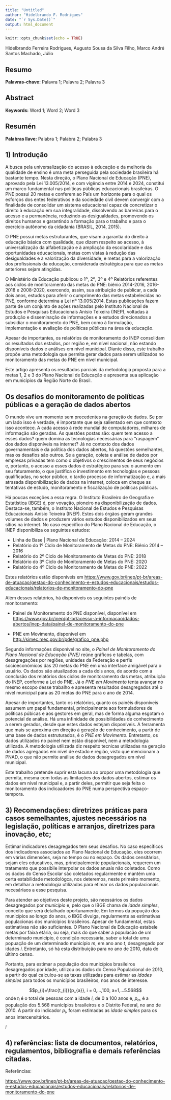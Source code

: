 ```yaml
---
title: "Untitled"
author: "Hidelbrando F. Rodrigues"
date: "`r Sys.Date()`"
output: html_document
---
```


```r
knitr::opts_chunk$set(echo = TRUE)
```


Hidelbrando Ferreira Rodrigues, Augusto Sousa da Silva Filho, Marco André Santos Machado, Júlio

## Resumo



**Palavras-chave:** Palavra 1; Palavra 2; Palavra 3

## Abstract


**Keywords:** Word 1; Word 2; Word 3

## Resumén


**Palabras llave:** Palabra 1; Palabra 2; Palabra 3


## 1) Introdução

A busca pela universalização do acesso à educação e da melhoria da qualidade de ensino é uma meta perseguida pela sociedade brasileira há bastante tempo. Nesta direção, o Plano Nacional de Educação (PNE), aprovado pela Lei 13.005/2014, e com vigência entre 2014 e 2024, constitui um marco fundamental nas políticas públicas educacionais brasileiras. O PNE possui 20 metas e conferem ao País um horizonte para o qual os esforços dos entes federativos e da sociedade civil devem convergir com a finalidade de consolidar um sistema educacional capaz de concretizar o direito à educação em sua integralidade, dissolvendo as barreiras para o acesso e a permanência, reduzindo as desigualdades, promovendo os direitos humanos e garantindo a formação para o trabalho e para o exercício autônomo da cidadania (BRASIL, 2014, 2015).

O PNE possui metas estruturantes, que visam a garantia do direito à educação básica com qualidade, que dizem respeito ao acesso, à universalização da alfabetização e à ampliação da escolaridade e das oportunidades educacionais, metas com vistas à redução das desigualdades e à valorização da diversidade, e metas para a valorização dos profissionais da educação, considerada estratégica para que as metas anteriores sejam atingidas.

O Ministério da Educação publicou o 1º, 2º, 3º e 4º Relatórios referentes aos ciclos de monitoramento das metas do PNE: biênio 2014-2016, 2016-2018 e 2008-2020, exercendo, assim, sua atribuição de publicar, a cada dois anos, estudos para aferir o cumprimento das metas estabelecidas no PNE, conforme determina a Lei nº 13.005/2014. Estas publicações fazem parte de um conjunto de ações realizadas pelo Instituto Nacional de Estudos e Pesquisas Educacionais Anísio Teixeira (INEP), voltadas à produção e disseminação de informações e a estudos direcionados a subsidiar o monitoramento do PNE, bem como à formulação, implementação e avaliação de políticas públicas na área da educação.

Apesar de importantes, os relatórios de monitoramento do INEP consolidam os resultados dos estados, por região e, em nível nacional, não estando disponíveis dados e análises em nível municipal. Diante disso, este trabalho propõe uma metodologia que permita gerar dados para serem utilizados no monitoramento das metas do PNE em nível municipal. 

Este artigo apresenta os resultados parciais da metodologia proposta para a metas 1, 2 e 3 do Plano Nacional de Educação e apresenta sua aplicação em municípios da Região Norte do Brasil.

## Os desafios do monitoramento de políticas públicas e a geração de dados abertos

O mundo vive um momento sem precedentes na geração de dados. Se por um lado isso é verdade, é importante que seja salientado em que contexto isso acontece. A cada acesso à rede mundial de computadores, milhares de informação são geradas. As questões postas são: quem tem acesso a esses dados? quem domina as tecnologias necessárias para "raspagem" dos dados disponíveis na internet? Já no contexto dos dados governamentais e da política dos dados abertos, há questões semelhantes, mas os desafios são outros. Se a geração, coleta e análise de dados por empresas privadas tem como o objetivos o crescimentos de seus negócios e, portanto, o acesso a esses dados é estratégico para seu o aumento em seu faturamento, o que justifica o investimento em tecnologias e pessoas qualificadas, no setor público, o tardio processo de informatização e, a mais atrasada disponibilização de dados na internet, coloca em cheque as tentativas de estudo, monitoramento e fiscalização de políticas públicas.

Há poucas exceções a essa regra. O Instituto Brasileiro de Geografia e Estatística (IBGE) é, por vovação, pioneiro na disponibilização de dados. Destaca-se, também, o Instituto Nacional de Estudos e Pesquisas Educacionais Anísio Teixeira (INEP). Estes dois órgãos geram grandes volumes de dados e produzem vários estudos disponibilizados em seus sítios na internet. No caso específico do Plano Nacional de Educação, o INEP disponibiliza os seguintes estudos:

* Linha de Base | Plano Nacional de Educação: 2014 – 2024
* Relatório do 1º Ciclo de Monitoramento de Metas do PNE: Biênio 2014 – 2016
* Relatório do 2º Ciclo de Monitoramento de Metas do PNE: 2018
* Relatório do 3º Ciclo de Monitoramento de Metas do PNE: 2020 
* Relatório do 4º Ciclo de Monitoramento de Metas do PNE: 2022

Estes relatórios estão disponíveis em <https://www.gov.br/inep/pt-br/areas-de-atuacao/gestao-do-conhecimento-e-estudos-educacionais/estudos-educacionais/relatorios-de-monitoramento-do-pne>

Além desses relatórios, há disponíveis os seguintes painéis de monitoramento:

* Painel de Monitoramento do PNE disponível, disponível em <https://www.gov.br/inep/pt-br/acesso-a-informacao/dados-abertos/inep-data/painel-de-monitoramento-do-pne>

* PNE em Movimento, disponível em <http://simec.mec.gov.br/pde/grafico_pne.php>

Segundo informações disponível no site, o *Painel de Monitoramento do Plano Nacional de Educação (PNE)* reúne gráficos e tabelas, com desagregações por regiões, unidades da Federação e perfis socioeconômicos das 20 metas do PNE em uma interface amigável para o usuário. Os dados são atualizados a cada dois anos, de acordo com a conclusão dos relatórios dos ciclos de monitoramento das metas, atribuição do INEP, conforme a Lei do PNE. Já o *PNE em Movimento* tenta avançar no mesmo escopo desse trabalho e apresenta resultados desagregados até o nível municipal para as 20 metas do PNE para o ano de 2014.

Apesar de importantes, tanto os relatórios, quanto os painéis disponíveis assumem um papel fundamental, principalmente aos formuladores de políticas púbicas e aos gestores em geral, mas de forma alguma esgotam o potencial de análise. Há uma infinidade de possibilidades de conhecimento a serem gerados, desde que estes dados estejam disponíveis. A ferramenta que mais se aproxima em direção à geração de conhecimento, a partir de uma base de dados estruturados, é o *PNE em Movimento*. Entretanto, os dados utilizados no painel nem estão disponível, nem a metodologia utilizada. A metodologia utilizada diz respeito tecnicas utilizadas na geração de dados agregados em nível de estado e região, visto que mencionam a PNAD, o que não permite análise de dados desagregados em nível municipal.

Este trabalho pretende suprir esta lacuna ao propor uma metodologia que permita, mesma com todas as limitações dos dados abertos, estimar os dados em nível municipal e, a partir deles, permitir que seja feita o monitoramento dos indicaadores do PNE numa perspectiva espaço-tempora.


## 3) Recomendações: diretrizes práticas para casos semelhantes, ajustes necessários na legislação, políticas e arranjos, diretrizes para inovação, etc; 

Estimar indicadores desagregados tem seus desafios. No caso específicos dos indicadores associados ao Plano Nacional de Educação, eles ocorrem em várias dimensões, seja no tempo ou no espaço. Os dados censitários, sejam eles educativos, mas, principalemente populacionais, requerem um tratamento que possibile interpolar os dados anuais não coletados. Como os dados do Censo Escolar são coletados regularmente e mantém uma certa estabilidade metodológca, nos deteremos, neste primeiro momento, em detalhar a metodologia utilizadas para etimar os dados populacionais necesáriaos a esse pesquisa.

Para atender ao objetivos deste projeto, são neessários os dados desagregados por *município* e, pelo que o IBGE chama de *idade simples*, conceito que será detalhado oportunamente. Em termos da popução dos municípios ao longo do anos, o IBGE divulga, regularmente as estimativas populacionas dos municípios brasileiros. Apesar de fundamental, estas estimativas não são suficientes. O Plano Nacional de Educação estabele metas por faixa etária, ou seja, mais do que saber a populacão de um determinado município, é condição necessária, saber a total de uma popuação de um determinado município *m*, em ano ano *t*, desagregado por idades *i*. Entretanto, só há esta distribuição para no ano de 2010, data do último censo.

Portanto, para estimar a população dos municípios brasileiros desagregados por idade, utilizou os dados do Censo Populacional de 2010, a partir do qual calculou-se as taxas utilizadas para estimar as *idades simples* para todos os municípios brasileiros, nos anos de interesse.


$$p_{i}=\frac{t_{i}}{p_{a}}, i = 0,...,100, a=1,...5.568$$
onde $t_{i}$ é o total de pessoas com a idade *i*, de 0 a 100 anos e, $p_{a}$, é a população dos 5.568 municípios brasileiros e o Distrito Federal, no ano de 2010. A partir do indicador $p_{i}$, foram estimadas as *idade simples* para os anos intercensitários. 

$i$




## 4) referências: lista de documentos, relatórios, regulamentos, bibliografia e demais referências citadas.


Referências:

<https://www.gov.br/inep/pt-br/areas-de-atuacao/gestao-do-conhecimento-e-estudos-educacionais/estudos-educacionais/relatorios-de-monitoramento-do-pne>
